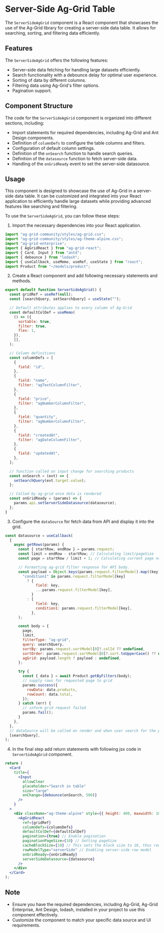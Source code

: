 
<Meta title="Features/Server Side Filters/Ag Grid/Frontend Docs" />

# Server-Side Ag-Grid Table

The `ServerSideAgGrid` component is a React component that showcases the use of the Ag-Grid library for creating a server-side data table.
It allows for searching, sorting, and filtering data efficiently.

## Features

The `ServerSideAgGrid` offers the following features:

- Server-side data fetching for handling large datasets efficiently.
- Search functionality with a debounce delay for optimal user experience.
- Sorting of data by different columns.
- Filtering data using Ag-Grid's filter options.
- Pagination support.

## Component Structure

The code for the `ServerSideAgGrid` component is organized into different sections, including:

- Import statements for required dependencies, including Ag-Grid and Ant Design components.
- Definition of `columnDefs` to configure the table columns and filters.
- Configuration of default column settings.
- Definition of the `onSearch` function to handle search queries.
- Definition of the `datasource` function to fetch server-side data.
- Handling of the `onGridReady` event to set the server-side datasource.

## Usage

This component is designed to showcase the use of Ag-Grid in a server-side data table.
It can be customized and integrated into your React application to efficiently handle large datasets while providing advanced features like searching and filtering.

To use the `ServerSideAgGrid`, you can follow these steps:

1. Import the necessary dependencies into your React application.

```jsx
import "ag-grid-community/styles/ag-grid.css";
import "ag-grid-community/styles/ag-theme-alpine.css";
import "ag-grid-enterprise";
import { AgGridReact } from "ag-grid-react";
import { Card, Input } from "antd";
import { debounce } from "lodash";
import { useCallback, useMemo, useRef, useState } from "react";
import Product from "~/models/product";
```

2. Create a React component and add following necessary statements and methods.

```jsx
export default function ServerSideAgGrid() {
  const gridRef = useRef(null);
  const [searchQuery, setSearchQuery] = useState("");

  // Default attributes applies to every column of Ag-Grid
  const defaultColDef = useMemo(
    () => ({
      sortable: true,
      filter: true,
      flex: 1,
    }),
    [],
  );

  // Column definitions
  const columnDefs = [
    {
      field: "id",
    },
    {
      field: "name",
      filter: "agTextColumnFilter",
    },
    {
      field: "price",
      filter: "agNumberColumnFilter",
    },
    {
      field: "quantity",
      filter: "agNumberColumnFilter",
    },
    {
      field: "createdAt",
      filter: "agDateColumnFilter",
    },
    {
      field: "updatedAt",
    },
  ];

  // function called on input change for searching products
  const onSearch = (evt) => {
    setSearchQuery(evt.target.value);
  };

  // Called by ag-grid once data is rendered
  const onGridReady = (params) => {
    params.api.setServerSideDatasource(datasource);
  };
}
```

3. Configure the `dataSource` for fetch data from API and display it into the grid.

```jsx
const datasource = useCallback(
  {
    async getRows(params) {
      const { startRow, endRow } = params.request;
      const limit = endRow - startRow; // Calculating limit/pageSize
      const page = startRow / limit + 1; // Calculating current page no.

      // Formatting ag-grid filter response for API body.
      const payload = Object.keys(params.request.filterModel).map((key) =>
        "condition1" in params.request.filterModel[key]
          ? {
              field: key,
              ...params.request.filterModel[key],
            }
          : {
              field: key,
              condition1: params.request.filterModel[key],
            },
      );

      const body = {
        page,
        limit,
        filterType: "ag-grid",
        query: searchQuery,
        sortBy: params.request.sortModel[0]?.colId ?? undefined,
        sortOrder: params.request.sortModel[0]?.sort.toUpperCase() ?? undefined,
        agGrid: payload.length ? payload : undefined,
      };

      try {
        const { data } = await Product.getByFilters(body);
        // supply rows for requested page to grid
        params.success({
          rowData: data.products,
          rowCount: data.total,
        });
      } catch (err) {
        // inform grid request failed
        params.fail();
      }
    },
  },
  // dataSource will be called on render and when user search for the product.
  [searchQuery],
);
```

4. In the final step add return statements with following jsx code in `ServerSideAgGrid` component.

```jsx
return (
  <Card
    title={
      <Input
        allowClear
        placeholder="Search in table"
        size="large"
        onChange={debounce(onSearch, 500)}
      />
    }
  >
    <div className="ag-theme-alpine" style={{ height: 400, maxwidth: 100 }}>
      <AgGridReact
        ref={gridRef}
        columnDefs={columnDefs}
        defaultColDef={defaultColDef}
        pagination={true} // Enable pagination
        paginationPageSize={10} // Setting pageSize
        cacheBlockSize={10} // This sets the block size to 10, thus rows are read back 10 at a time.
        rowModelType="serverSide" // Enabling server-side row model
        onGridReady={onGridReady}
        serverSideDatasource={datasource}
      />
    </div>
  </Card>
);
```

## Note

- Ensure you have the required dependencies, including Ag-Grid, Ag-Grid Enterprise, Ant Design, lodash, installed in your project to use this component effectively.
- Customize the component to match your specific data source and UI requirements.
